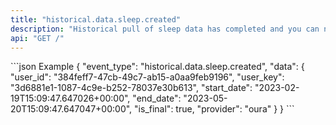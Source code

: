 ```yaml
---
title: "historical.data.sleep.created"
description: "Historical pull of sleep data has completed and you can now pull data for this resource."
api: "GET /"
---
```

<ResponseField name="event_type" type="string" required="false">

</ResponseField>
<ResponseField name="data" type="HistoricalWebhookPayload" required="true">
<Expandable title="HistoricalWebhookPayload">
<ResponseField name="user_id" type="string" required="true">

</ResponseField>
<ResponseField name="user_key" type="string" required="true">

</ResponseField>
<ResponseField name="start_date" type="string" required="true">

</ResponseField>
<ResponseField name="end_date" type="string" required="true">

</ResponseField>
<ResponseField name="is_final" type="boolean" required="true">

</ResponseField>
<ResponseField name="provider" type="string" required="true">

</ResponseField>
</Expandable>
</ResponseField>
<ResponseExample>
```json Example
{
  "event_type": "historical.data.sleep.created",
  "data": {
    "user_id": "384feff7-47cb-49c7-ab15-a0aa9feb9196",
    "user_key": "3d6881e1-1087-4c9e-b252-78037e30b613",
    "start_date": "2023-02-19T15:09:47.647026+00:00",
    "end_date": "2023-05-20T15:09:47.647047+00:00",
    "is_final": true,
    "provider": "oura"
  }
}
```
</ResponseExample> 

